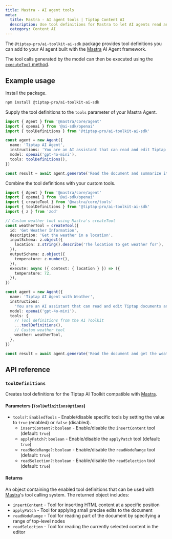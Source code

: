 ```yaml
---
title: Mastra - AI agent tools
meta:
  title: Mastra - AI agent tools | Tiptap Content AI
  description: Use tool definitions for Mastra to let AI agents read and edit Tiptap documents.
  category: Content AI
---
```


The `@tiptap-pro/ai-toolkit-ai-sdk` package provides tool definitions you can add to your AI agent built with the [Mastra](https://mastra.dev/) AI Agent framework.

The tool calls generated by the model can then be executed using the [`executeTool` method](/content-ai/capabilities/ai-toolkit/primitives/execute-tool).

## Example usage

Install the package.

```bash
npm install @tiptap-pro/ai-toolkit-ai-sdk
```

Supply the tool definitions to the `tools` parameter of your Mastra Agent.

```ts
import { Agent } from '@mastra/core/agent'
import { openai } from '@ai-sdk/openai'
import { toolDefinitions } from '@tiptap-pro/ai-toolkit-ai-sdk'

const agent = new Agent({
  name: 'Tiptap AI Agent',
  instructions: 'You are an AI assistant that can read and edit Tiptap documents.',
  model: openai('gpt-4o-mini'),
  tools: toolDefinitions(),
})

const result = await agent.generate('Read the document and summarize it')
```

Combine the tool definitions with your custom tools.

```ts
import { Agent } from '@mastra/core/agent'
import { openai } from '@ai-sdk/openai'
import { createTool } from '@mastra/core/tools'
import { toolDefinitions } from '@tiptap-pro/ai-toolkit-ai-sdk'
import { z } from 'zod'

// Custom weather tool using Mastra's createTool
const weatherTool = createTool({
  id: 'Get Weather Information',
  description: 'Get the weather in a location',
  inputSchema: z.object({
    location: z.string().describe('The location to get weather for'),
  }),
  outputSchema: z.object({
    temperature: z.number(),
  }),
  execute: async ({ context: { location } }) => ({
    temperature: 72,
  }),
})

const agent = new Agent({
  name: 'Tiptap AI Agent with Weather',
  instructions:
    'You are an AI assistant that can read and edit Tiptap documents and get weather information.',
  model: openai('gpt-4o-mini'),
  tools: {
    // Tool definitions from the AI Toolkit
    ...toolDefinitions(),
    // Custom weather tool
    weather: weatherTool,
  },
})

const result = await agent.generate('Read the document and get the weather in New York')
```

## API reference

### `toolDefinitions`

Creates tool definitions for the Tiptap AI Toolkit compatible with [Mastra](https://mastra.dev/).

#### Parameters (`ToolDefinitionsOptions`)

- `tools?`: `EnabledTools` - Enable/disable specific tools by setting the value to `true` (enabled) or `false` (disabled).
  - `insertContent?`: `boolean` - Enable/disable the `insertContent` tool (default: `true`)
  - `applyPatch?`: `boolean` - Enable/disable the `applyPatch` tool (default: `true`)
  - `readNodeRange?`: `boolean` - Enable/disable the `readNodeRange` tool (default: `true`)
  - `readSelection?`: `boolean` - Enable/disable the `readSelection` tool (default: `true`)

#### Returns

An object containing the enabled tool definitions that can be used with [Mastra](https://mastra.dev/)'s tool calling system. The returned object includes:

- `insertContent` - Tool for inserting HTML content at a specific position
- `applyPatch` - Tool for applying small precise edits to the document
- `readNodeRange` - Tool for reading part of the document by specifying a range of top-level nodes
- `readSelection` - Tool for reading the currently selected content in the editor
